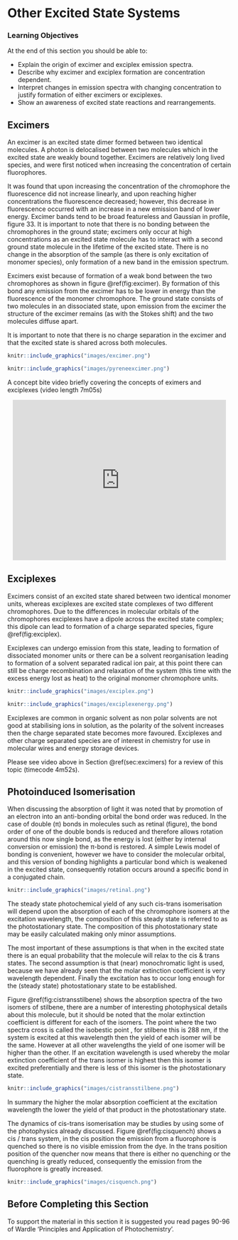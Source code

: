 # Other Excited State Systems {#ch:excited}

### Learning Objectives {#sec:exitedLOs}


At the end of this section you should be able to:

- Explain the origin of excimer and exciplex emission spectra.
- Describe why excimer and exciplex formation are concentration dependent.
- Interpret changes in emission spectra with changing concentration to justify formation of either excimers or exciplexes.
- Show an awareness of excited state reactions and rearrangements.


## Excimers {#sec:excimers}

An excimer is an excited state dimer formed between two identical molecules. A photon is delocalised between two molecules which in the excited state are weakly bound together. Excimers are relatively long lived species, and were first noticed when increasing the concentration of certain fluorophores. 

It was found that upon increasing the concentration of the chromophore the fluorescence did not increase linearly, and upon reaching higher concentrations the fluorescence decreased; however, this decrease in fluorescence occurred with an increase in a new emission band of lower energy. Excimer bands tend to be broad featureless and Gaussian in profile, figure 33. It is important to note that there is no bonding between the chromophores in the ground state; excimers only occur at high concentrations as an excited state molecule has to interact with a second ground state molecule in the lifetime of the excited state. There is no change in the absorption of the sample (as there is only excitation of monomer species), only formation of a new band in the emission spectrum.

Excimers exist because of formation of a weak bond between the two chromophores as shown in figure \@ref(fig:excimer). By formation of this bond any emission from the excimer has to be lower in energy than the fluorescence of the monomer chromophore. The ground state consists of two molecules in an dissociated state, upon emission from the excimer the structure of the excimer remains (as with the Stokes shift) and the two molecules diffuse apart.

It is important to note that there is no charge separation in the excimer and that the excited state is shared across both molecules.

```r
knitr::include_graphics("images/excimer.png")
```

```r
knitr::include_graphics("images/pyreneexcimer.png")
```

A concept bite video briefly covering the concepts of eximers and exciplexes (video length 7m05s)

<div style="text-align: center;"><iframe width="480" height="360" src="https://www.youtube.com/embed/EOURuV9cNOM" frameborder="0" allow="accelerometer; autoplay; encrypted-media; gyroscope; picture-in-picture" allowfullscreen></iframe></div>

## Exciplexes

Excimers consist of an excited state shared between two identical monomer units, whereas exciplexes are excited state complexes of two different chromophores. Due to the differences in molecular orbitals of the chromophores exciplexes have a dipole across the excited state complex; this dipole can lead to formation of a charge separated species, figure \@ref(fig:exciplex).

Exciplexes can undergo emission from this state, leading to formation of dissociated monomer units or there can be a solvent reorganisation leading to formation of a solvent separated radical ion pair, at this point there can still be charge recombination and relaxation of the system (this time with the excess energy lost as heat) to the original monomer chromophore units.

```r
knitr::include_graphics("images/exciplex.png")
```

```r
knitr::include_graphics("images/exciplexenergy.png")
```

Exciplexes are common in organic solvent as non polar solvents are not good at stabilising ions in solution, as the polarity of the solvent increases then the charge separated state becomes more favoured. Exciplexes and other charge separated species are of interest in chemistry for use in molecular wires and energy storage devices.

Please see video above in Section \@ref(sec:excimers) for a review of this topic (timecode 4m52s).

## Photoinduced Isomerisation {#sec:photoinducedisom}

When discussing the absorption of light it was noted that by promotion of an electron into an anti-bonding orbital the bond order was reduced. In the case of double (π) bonds in molecules such as retinal (figure), the bond order of one of the double bonds is reduced and therefore allows rotation around this now single bond, as the energy is lost (either by internal conversion or emission) the π-bond is restored. A simple Lewis model of bonding is convenient, however we have to consider the molecular orbital, and this version of bonding highlights a particular bond which is weakened in the excited state, consequently rotation occurs around a specific bond in a conjugated chain.

```r
knitr::include_graphics("images/retinal.png")
```


The steady state photochemical yield of any such cis-trans isomerisation will depend upon the absorption of each of the chromophore isomers at the excitation wavelength, the composition of this  steady state is referred to as the photostationary state. The composition of this photostationary state may be easily calculated making only minor assumptions.

The most important of these assumptions is that when in the excited state there is an equal probability that the molecule will relax to the cis & trans states. The second assumption is that (near) monochromatic light is used, because we have already seen that the molar extinction coefficient is very wavelength dependent. Finally the excitation has to occur long enough for the (steady state) photostationary state to be established.


Figure \@ref(fig:cistransstilbene) shows the absorption spectra of the two isomers of stilbene, there are a number of interesting photophysical details about this molecule, but it should be noted that the molar extinction coefficient is different for each of the isomers. The point where the two spectra cross is called the isobestic point , for stilbene this is 288 nm, if the system is excited at this wavelength then the yield of each isomer will be the same. However at all other wavelengths the yield of one isomer will be higher than the other. If an excitation wavelength is used whereby the molar extinction coefficient of the trans isomer is highest then this isomer is excited preferentially and there is less of this isomer is the photostationary state.

```r
knitr::include_graphics("images/cistransstilbene.png")
```

In summary the higher the molar absorption coefficient at the excitation wavelength the lower the yield of that product in the photostationary state.

The dynamics of cis-trans isomerisation may be studies by using some of the photophysics already discussed. Figure \@ref(fig:cisquench) shows a cis / trans system, in the cis position the emission from a fluorophore is quenched so there is no visible emission from the dye. In the trans position position of the quencher now means that there is either no quenching or the quenching is greatly reduced, consequently the emission from the fluorophore is greatly increased. 

```r
knitr::include_graphics("images/cisquench.png")
```


## Before Completing this Section
To support the material in this section it is suggested you read pages 90-96 of Wardle ‘Principles and Application of Photochemistry’.

